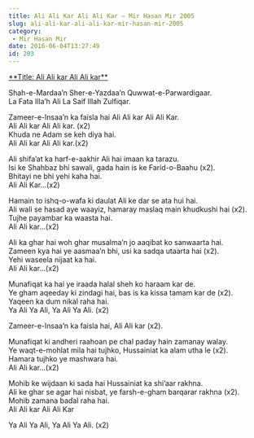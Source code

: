 ```yaml
---
title: Ali Ali Kar Ali Ali Kar – Mir Hasan Mir 2005
slug: ali-ali-kar-ali-ali-kar-mir-hasan-mir-2005
category:
 - Mir Hasan Mir
date: 2016-06-04T13:27:49
id: 203
---
```


<p><span style="text-decoration: underline;">**Title: Ali Ali kar Ali Ali kar**</span></p>
<p>Shah-e-Mardaa’n Sher-e-Yazdaa’n Quwwat-e-Parwardigaar.<br />
La Fata Illa’h Ali La Saif Illah Zulfiqar.</p>
<p>Zameer-e-Insaa’n ka faisla hai Ali Ali kar Ali Ali Kar.<br />
Ali Ali kar Ali Ali kar. (x2)<br />
Khuda ne Adam se keh diya hai.<br />
Ali Ali kar Ali Ali kar.(x2)</p>
<p>Ali shifa’at ka harf-e-aakhir Ali hai imaan ka tarazu.<br />
Isi ke Shahbaz bhi sawali, gada hain is ke Farid-o-Baahu (x2).<br />
Bhitayi ne bhi yehi kaha hai.<br />
Ali Ali Kar…(x2)</p>
<p>Hamain to ishq-o-wafa ki daulat Ali ke dar se ata hui hai.<br />
Ali wali se hasad aye waayiz, hamaray maslaq main khudkushi hai (x2).<br />
Tujhe payambar ka waasta hai.<br />
Ali Ali kar…(x2)</p>
<p>Ali ka ghar hai woh ghar musalma’n jo aaqibat ko sanwaarta hai.<br />
Zameen kya hai ye aasmaa’n bhi, usi ka sadqa utaarta hai (x2).<br />
Yehi waseela nijaat ka hai.<br />
Ali Ali kar…(x2)</p>
<p>Munafiqat ka hai ye iraada halal sheh ko haraam kar de.<br />
Ye gham aqeeday ki zindagi hai, bas is ka kissa tamam kar de (x2).<br />
Yaqeen ka dum nikal raha hai.<br />
Ya Ali Ya Ali, Ya Ali Ya Ali. (x2)</p>
<p>Zameer-e-Insaa’n ka faisla hai, Ali Ali kar (x2).</p>
<p>Munafiqat ki andheri raahoan pe chal paday hain zamanay walay.<br />
Ye waqt-e-mohlat mila hai tujhko, Hussainiat ka alam utha le (x2).<br />
Hamara tujhko ye mashwara hai.<br />
Ali Ali kar…(x2)</p>
<p>Mohib ke wijdaan ki sada hai Hussainiat ka shi’aar rakhna.<br />
Ali ke ghar se agar hai nisbat, ye farsh-e-gham barqarar rakhna (x2).<br />
Mohib zamana badal raha hai.<br />
Ali Ali kar Ali Ali Kar</p>
<p>Ya Ali Ya Ali, Ya Ali Ya Ali. (x2)</p>